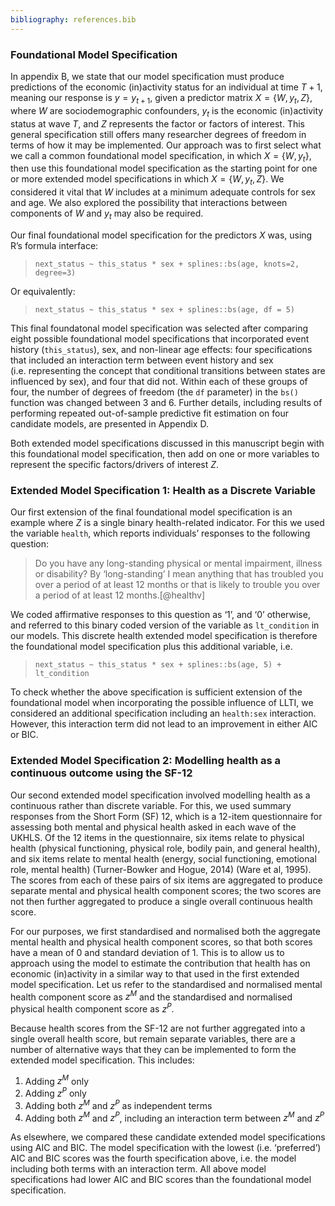 ```yaml
---
bibliography: references.bib
---
```


### Foundational Model Specification

In appendix B, we state that our model specification must produce predictions of the economic (in)activity status for an individual at time $T+1$, meaning our response is $y= y_{t+1}$, given a predictor matrix $X= \{W,y_t,Z\}$, where $W$ are sociodemographic confounders, $y_t$ is the economic (in)activity status at wave $T$, and $Z$ represents the factor or factors of interest. This general specification still offers many researcher degrees of freedom in terms of how it may be implemented. Our approach was to first select what we call a common foundational model specification, in which $X= \{W,y_t \}$, then use this foundational model specification as the starting point for one or more extended model specifications in which $X= \{W,y_t,Z\}$. We considered it vital that $W$ includes at a minimum adequate controls for sex and age. We also explored the possibility that interactions between components of $W$ and $y_t$ may also be required.

Our final foundational model specification for the predictors $X$ was, using R’s formula interface:

> `next_status ~ this_status * sex + splines::bs(age, knots=2, degree=3)`

Or equivalently:

> `next_status ~ this_status * sex + splines::bs(age, df = 5)`

This final foundatonal model specification was selected after comparing eight possible foundational model specifications that incorporated event history (`this_status`), sex, and non-linear age effects: four specifications that included an interaction term between event history and sex (i.e. representing the concept that conditional transitions between states are influenced by sex), and four that did not. Within each of these groups of four, the number of degrees of freedom (the `df` parameter) in the `bs()` function was changed between 3 and 6. Further details, including results of performing repeated out-of-sample predictive fit estimation on four candidate models, are presented in Appendix D.

Both extended model specifications discussed in this manuscript begin with this foundational model specification, then add on one or more variables to represent the specific factors/drivers of interest $Z$.

### Extended Model Specification 1: Health as a Discrete Variable

Our first extension of the final foundational model specification is an example where $Z$ is a single binary health-related indicator. For this we used the variable `health`, which reports individuals' responses to the following question:

> Do you have any long-standing physical or mental impairment, illness or disability? By ‘long-standing’ I mean anything that has troubled you over a period of at least 12 months or that is likely to trouble you over a period of at least 12 months.[@healthv]

We coded affirmative responses to this question as ‘1’, and ‘0’ otherwise, and referred to this binary coded version of the variable as `lt_condition` in our models. This discrete health extended model specification is therefore the foundational model specification plus this additional variable, i.e.

> `next_status ~ this_status * sex + splines::bs(age, 5) + lt_condition`

To check whether the above specification is sufficient extension of the foundational model when incorporating the possible influence of LLTI, we considered an additional specification including an `health:sex` interaction. However, this interaction term did not lead to an improvement in either AIC or BIC.

### Extended Model Specification 2: Modelling health as a continuous outcome using the SF-12

Our second extended model specification involved modelling health as a continuous rather than discrete variable. For this, we used summary responses from the Short Form (SF) 12, which is a 12-item questionnaire for assessing both mental and physical health asked in each wave of the UKHLS. Of the 12 items in the questionnaire, six items relate to physical health (physical functioning, physical role, bodily pain, and general health), and six items relate to mental health (energy, social functioning, emotional role, mental health) (Turner-Bowker and Hogue, 2014) (Ware et al, 1995). The scores from each of these pairs of six items are aggregated to produce separate mental and physical health component scores; the two scores are not then further aggregated to produce a single overall continuous health score.

For our purposes, we first standardised and normalised both the aggregate mental health and physical health component scores, so that both scores have a mean of 0 and standard deviation of 1. This is to allow us to approach using the model to estimate the contribution that health has on economic (in)activity in a similar way to that used in the first extended model specification. Let us refer to the standardised and normalised mental health component score as $z^M$ and the standardised and normalised physical health component score as $z^P$.

Because health scores from the SF-12 are not further aggregated into a single overall health score, but remain separate variables, there are a number of alternative ways that they can be implemented to form the extended model specification. This includes:

1.  Adding $z^M$ only
2.  Adding $z^P$ only
3.  Adding both $z^M$ and $z^P$ as independent terms
4.  Adding both $z^M$ and $z^P$, including an interaction term between $z^M$ and $z^P$

As elsewhere, we compared these candidate extended model specifications using AIC and BIC. The model specification with the lowest (i.e. ‘preferred’) AIC and BIC scores was the fourth specification above, i.e. the model including both terms with an interaction term. All above model specifications had lower AIC and BIC scores than the foundational model specification.